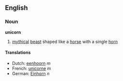 ==English==
===Noun===
'''unicorn'''
#[[myth]]ical [[beast]] shaped like a [[horse]] with a single [[horn]]


====Translations====
*Dutch: [[eenhoorn]] ''m''
*French: [[unicorne]] ''m''
*German: [[Einhorn]] ''n''